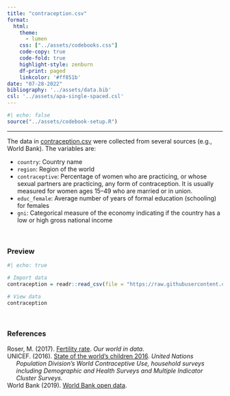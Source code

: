 ```yaml
---
title: "contraception.csv"
format:
  html:
    theme: 
      - lumen
    css: ["../assets/codebooks.css"]
    code-copy: true
    code-fold: true
    highlight-style: zenburn
    df-print: paged
    linkcolor: '#ff851b'
date: "07-28-2022"
bibliography: '../assets/data.bib'
csl: '../assets/apa-single-spaced.csl'
---
```



```r
#| echo: false
source("../assets/codebook-setup.R")
```

---

The data in [contraception.csv](https://github.com/zief0002/epsy-8264/raw/master/data/contraception.csv) were collected from several sources (e.g., World Bank). The variables are:

- `country`: Country name
- `region`: Region of the world
- `contraceptive`: Percentage of women who are practicing, or whose sexual partners are practicing, any form of contraception. It is usually measured for women ages 15&ndash;49 who are married or in union.
- `educ_female`: Average number of years of formal education (schooling) for females
- `gni`: Categorical measure of the economy indicating if the country has a low or high gross national income

<br />


### Preview

```r
#| echo: true

# Import data
contraception = readr::read_csv(file = "https://raw.githubusercontent.com/zief0002/pensive-giraffe/main/data/contraception.csv")

# View data
contraception
```

<br />


### References

<div id="refs" class="references csl-bib-body hanging-indent" role="doc-bibliography">

<div class="csl-entry" role="doc-biblioentry">Roser, M. (2017). [Fertility rate](https://ourworldindata.org/fertility-rate#empowerment-of-women). *Our world in data*.</div>

<div class="csl-entry" role="doc-biblioentry">UNICEF. (2016). [State of the world's children 2016](https://www.unicef.org/publications/files/UNICEF_SOWC_2016.pdf). *United Nations Population Division's World Contraceptive Use, household surveys including Demographic and Health Surveys and Multiple Indicator Cluster Surveys.*</div>

<div class="csl-entry" role="doc-biblioentry">World Bank (2019). [World Bank open data](https://data.worldbank.org/).</div>

<div>
